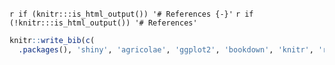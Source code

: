 
`r if (knitr:::is_html_output()) '# References {-}'`
`r if (!knitr:::is_html_output()) '# References'`

```r
knitr::write_bib(c(
  .packages(), 'shiny', 'agricolae', 'ggplot2', 'bookdown', 'knitr', 'rmarkdown', 'DT', 'GerminaR', 'corrplot', 'FactoMineR'), 'packages.bib')
```
